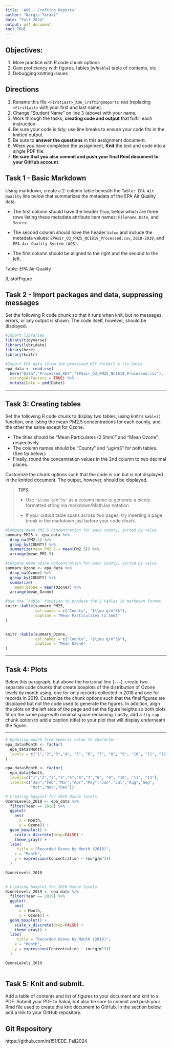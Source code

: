 ```yaml
---
title: 'A06 - Crafting Reports'
author: "Nargis Taraki" 
date: "Fall 2024"
output: pdf_document
toc: TRUE
---
```

\listoffigures

## Objectives:

1.  More practice with R code chunk options
2.  Gain proficiency with figures, tables (w/`Kable`) table of contents, etc.
3.  Debugging knitting issues

## Directions

1.  Rename this file `<FirstLast>_A06_CraftingReports.Rmd` (replacing `<FirstLast>` with your first and last name).
2.  Change "Student Name" on line 3 (above) with your name.
3.  Work through the tasks, **creating code and output** that fulfill each instruction.
4.  Be sure your code is tidy; use line breaks to ensure your code fits in the knitted output.
5.  Be sure to **answer the questions** in this assignment document.
6.  When you have completed the assignment, **Knit** the text and code into a single PDF file.
7.  **Be sure that you also commit and push your final Rmd document to your GitHub account**.

## Task 1 - Basic Markdown

Using markdown, create a 2-column table beneath the `Table: EPA Air Quality` line below that summarizes the metadata of the EPA Air Quality data.

- The first column should have the header `Item`, below which are three rows listing these metadata attribute item names: `Filename`, `Date`, and `Source`.

- The second column should have the header `Value` and include the metadata values: `EPAair_O3_PM25_NC1819_Processed.csv`, `2018-2019`, and `EPA Air Quality System (AQS)`.

- The first column should be aligned to the right and the second to the left.

Table: EPA Air Quality

/ListofFigure 

## Task 2 - Import packages and data, suppressing messages

Set the following R code chunk so that it runs when knit, but no messages, errors, or any output is shown. The code itself, however, should be displayed.

```r
#Import libraries
library(tidyverse)
library(lubridate)
library(here)
library(knitr)

#Import EPA data (from the processed_KEY folder) & fix dates
epa_data <- read.csv(
  here("Data","Processed_KEY","EPAair_O3_PM25_NC1819_Processed.csv"),
  stringsAsFactors = TRUE) %>% 
  mutate(Date = ymd(Date))
```

---

## Task 3: Creating tables

Set the following R code chunk to display two tables, using knitr's `kable()` function, one listing the mean PM2.5 concentrations for each county, and the other the same except for Ozone. 

-   The titles should be "Mean Particulates (2.5mm)" and "Mean Ozone", respectively. 
-   The column names should be "County" and "µg/m3" for both tables. (See tip below.)
-   Finally, round the concentration values in the 2nd column to two decimal places.

Customize the chunk options such that the code is run but is not displayed in the knitted document. The output, however, should be displayed.

> **TIPS:**
>
> -   Use `"$\\mu g/m^3$"` as a column name to generate a nicely formatted string via markdown/MathJax notation
>
> -   If your output table spans across two pages, try inserting a page break in the markdown just before your code chunk.


```r
#Compute mean PM2.5 concentration for each county, sorted by value
summary_PM25 <- epa_data %>% 
  drop_na(PM2.5) %>% 
  group_by(COUNTY) %>% 
  summarize(mean_PM2.5 = mean(PM2.5)) %>% 
  arrange(mean_PM2.5)

#Compute mean ozone concentration for each county, sorted by value
summary_Ozone <- epa_data %>% 
  drop_na(Ozone) %>% 
  group_by(COUNTY) %>% 
  summarize(
    mean_Ozone = mean(Ozone)) %>% 
  arrange(mean_Ozone)

#Use the `kable` function to produce the 2 tables in markdown format
knitr::kable(summary_PM25,
             col.names = c("County", "$\\mu g/m^3$"),
             caption = "Mean Particulates (2.5mm)"
)


knitr::kable(summary_Ozone,
             col.names = c("County", "$\\mu g/m^3$"),
             caption = "Mean Ozone"
)

```

---

## Task 4: Plots

Below this paragraph, but above the horizonal line (`---`), create two separate code chunks that create boxplots of the distribution of Ozone levels by month using, one for only records collected in 2018 and one for records in 2019. Customize the chunk options such that the final figures are displayed but not the code used to generate the figures. In addition, align the plots on the left side of the page and set the figure heights so both plots fit on the same page with minimal space remaining. Lastly, add a `fig.cap` chunk option to add a caption (title) to your plot that will display underneath the figure.


---
```r

# Updating month from numeric value to character 
epa_data$Month <- factor(
  epa_data$Month,
  levels = c("1","2","3","4", "5", "6", "7", "8", "9", "10", "11", "12")
)

epa_data$Month <- factor(
  epa_data$Month, 
  levels=c("1","2","3","4","5","6","7","8", "9", "10", "11", "12"),
  labels=c("Jan","Feb","Mar","Apr","May","Jun","Jul","Aug","Sep",
           "Oct","Nov","Dec"))

# Creating boxplot for 2018 Ozone levels
OzoneLevels_2018 <- epa_data %>% 
  filter(Year == 2018) %>%
  ggplot(
    aes(
      x = Month,
      y = Ozone)) +
  geom_boxplot() +
    scale_x_discrete(drop=FALSE) +
    theme_gray() +
  labs(
     title = "Recorded Ozone by Month (2018)",
    x = "Month", 
    y = expression(Concentration ~ (mu*g/m^3)) 
  )

OzoneLevels_2018
  

```

```r

# Creating boxplot for 2018 Ozone levels
OzoneLevels_2019 <- epa_data %>% 
  filter(Year == 2019) %>%
  ggplot(
    aes(
      x = Month,
      y = Ozone)) +
  geom_boxplot() +
    scale_x_discrete(drop=FALSE) +
    theme_gray() +
  labs(
     title = "Recorded Ozone by Month (2019)",
    x = "Month", 
    y = expression(Concentration ~ (mu*g/m^3)) 
  )

OzoneLevels_2019
  
```

\newpage

## Task 5: Knit and submit.

Add a table of contents and list of figures to your document and knit to a PDF. Submit your PDF to Sakai, but also be sure to commit and push your Rmd file used to create this knit document to GitHub. In the section below, add a link to your GitHub repository.

## Git Repository
https://github.com/nt151/EDE_Fall2024

